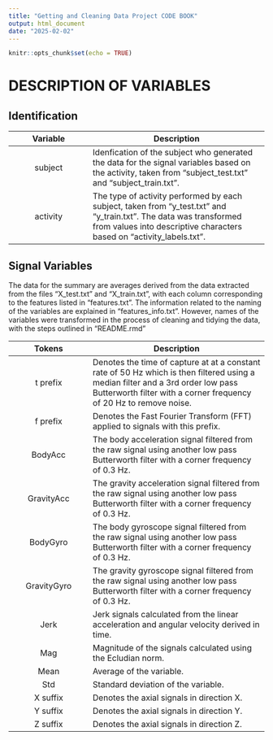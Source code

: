 ```yaml
---
title: "Getting and Cleaning Data Project CODE BOOK"
output: html_document
date: "2025-02-02"
---
```


```r
knitr::opts_chunk$set(echo = TRUE)
```

# DESCRIPTION OF VARIABLES
## Identification
|Variable |Description|
|:---:    |-----------|
|subject     |Idenfication of the subject who generated the data for the signal variables based on the activity, taken from "subject_test.txt" and "subject_train.txt".|
|activity    |The type of activity performed by each subject, taken from "y_test.txt" and "y_train.txt". The data was transformed from values into descriptive characters based on "activity_labels.txt".|

## Signal Variables
The data for the summary are averages derived from the data extracted from the files "X_test.txt" and 
"X_train.txt", with each column corresponding to the features listed in "features.txt". The
information related to the naming of the variables are explained in "features_info.txt". However,
names of the variables were transformed in the process of cleaning and tidying the data, with the steps outlined in "README.rmd"

|Tokens |Description|
|:---:    |-----------|
|t prefix |Denotes the time of capture at at a constant rate of 50 Hz which is then filtered using a median filter and a 3rd order low pass Butterworth filter with a corner frequency of 20 Hz to remove noise.|
|f prefix |Denotes the Fast Fourier Transform (FFT) applied to signals with this prefix.|
|BodyAcc |The body acceleration signal filtered from the raw signal using another low pass Butterworth filter with a corner frequency of 0.3 Hz.|
|GravityAcc |The gravity acceleration signal filtered from the raw signal using another low pass Butterworth filter with a corner frequency of 0.3 Hz.|
|BodyGyro |The body gyroscope signal filtered from the raw signal using another low pass Butterworth filter with a corner frequency of 0.3 Hz.|
|GravityGyro |The gravity gyroscope signal filtered from the raw signal using another low pass Butterworth filter with a corner frequency of 0.3 Hz.|
|Jerk |Jerk signals calculated from the linear acceleration and angular velocity derived in time.|
|Mag |Magnitude of the signals calculated using the Ecludian norm.|
|Mean |Average of the variable.|
|Std |Standard deviation of the variable.|
|X suffix |Denotes the axial signals in direction X.|
|Y suffix |Denotes the axial signals in direction Y.|
|Z suffix |Denotes the axial signals in direction Z.|